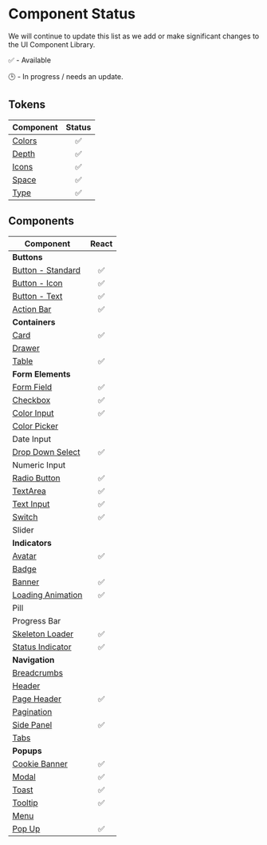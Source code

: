 
<Meta title="Welcome/Component Status" />

# Component Status

We will continue to update this list as we add or make significant changes to the UI Component Library.

✅ - Available

🕒 - In progress / needs an update.

## Tokens

| Component                  |       Status       |
| -------------------------- | :----------------: |
|      [Colors](./Theme)     | ✅ |
|      [Depth](./Theme)      | ✅ |
|      [Icons](./Theme)      | ✅ |
|      [Space](./Theme)      | ✅ |
|      [Type](./Theme)       | ✅ |

## Components

| Component                                                |       React        |
| -------------------------------------------------------- | :----------------: |
| **Buttons**                                              |                    |
| [Button - Standard](./modules/react/button)              | ✅ |
| [Button - Icon](./modules/react/button)                  | ✅ |
| [Button - Text](./modules/react/button)                  | ✅ |
| [Action Bar](./modules/react/action-bar)                 | ✅ |
| **Containers**                                           |                    |
| [Card](./modules/react/card)                             | ✅ |
| [Drawer](./modules/labs-react/drawer/react)              | |
| [Table](./modules/react/table)                           | ✅ |
| **Form Elements**                                        |                    |
| [Form Field](./modules/react/form-field)                 | ✅ |
| [Checkbox](./modules/react/checkbox)                     | ✅ |
| [Color Input](modules/react/color-picker)                | ✅ |
| [Color Picker](modules/preview-react/color-picker/react) | |
| Date Input                                               |                    |
| [Drop Down Select](./modules/preview-react/select)       | ✅ |
| Numeric Input                                            |                    |
| [Radio Button](./modules/react/radio)                    | ✅ |
| [TextArea](./modules/react/text-area)                    | ✅ |
| [Text Input](./modules/react/text-input)                 | ✅ |
| [Switch](./modules/react/switch)                         | ✅ |
| Slider                                                   |                    |
| **Indicators**                                           |                    |
| [Avatar](./modules/react/avatar)                         | ✅ |
| [Badge](./modules/react/badge)                           |                    |
| [Banner](./modules/react/banner)                         | ✅ |
| [Loading Animation](./modules/react/loading-animation)   | ✅ |
| Pill                                                     |                    |
| Progress Bar                                             |                    |
| [Skeleton Loader](./modules/react/skeleton)              | ✅ |
| [Status Indicator](./modules/react/status-indicator)     | ✅ |
| **Navigation**                                           |                    |
| [Breadcrumbs](./modules/preview-react/breadcrumbs)       | |
| [Header](./modules/labs-react/header)                    | |
| [Page Header](./modules/react/page-header)               | ✅ |
| [Pagination](./modules/labs-react/pagination/react)      | |
| [Side Panel](./modules/preview-react/side-panel)         | ✅ |
| [Tabs](./modules/react/tabs/react)                       | |
| **Popups**                                               |                    |
| [Cookie Banner](./modules/react/cookie-banner)           | ✅ |
| [Modal](./modules/react/modal)                           | ✅ |
| [Toast](./modules/react/toast)                           | ✅ |
| [Tooltip](./modules/react/tooltip)                       | ✅ |
| [Menu](./modules/preview-react/menu)                     | |
| [Pop Up](./modules/react/popup)                          | ✅ |